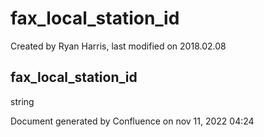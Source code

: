 
# fax_local_station_id 

 Created by  Ryan Harris, last modified on 2018.02.08

## fax_local_station_id

string

Document generated by Confluence on nov 11, 2022 04:24
